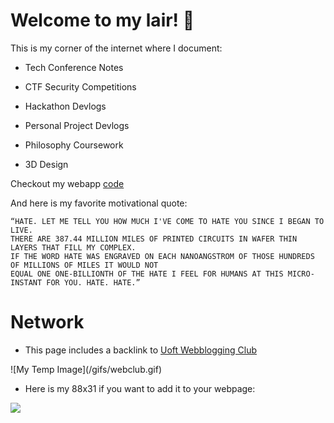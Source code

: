 # Welcome to my lair! 🙂

This is my corner of the internet where I document:
- <p className="text-blue-500"> Tech Conference Notes </p> 
- <p className="text-orange-500"> CTF Security Competitions </p> 
- <p className="text-red-500"> Hackathon Devlogs </p> 
- <p className="text-green-800"> Personal Project Devlogs </p> 
- <p className="text-purple-500"> Philosophy Coursework </p> 
- <p className="text-pink-500"> 3D Design </p> 
 
Checkout my webapp [code](https://github.com/digitalyoshixi/digitalyoshixi.github.io)



And here is my favorite motivational quote:
```
“HATE. LET ME TELL YOU HOW MUCH I'VE COME TO HATE YOU SINCE I BEGAN TO LIVE.
THERE ARE 387.44 MILLION MILES OF PRINTED CIRCUITS IN WAFER THIN LAYERS THAT FILL MY COMPLEX. 
IF THE WORD HATE WAS ENGRAVED ON EACH NANOANGSTROM OF THOSE HUNDREDS OF MILLIONS OF MILES IT WOULD NOT
EQUAL ONE ONE-BILLIONTH OF THE HATE I FEEL FOR HUMANS AT THIS MICRO-INSTANT FOR YOU. HATE. HATE.” 
```

# Network
- This page includes a backlink to [Uoft Webblogging Club](https://uoftwebloggingclub.neocities.org/)

<div className="flex justify-center items-center">
    ![My Temp Image](/gifs/webclub.gif)
</div>

- Here is my 88x31 if you want to add it to your webpage:
<div className="flex justify-center items-center">
    <img src="/88x31/yoshixiweb.png"></img>
</div>